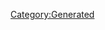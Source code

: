 {{Database/Music/MusicInfo
 |ID=2
 |Cov=2
 |Cd=3
 |Nam=2
 |Div=2
 |Ma=1
 |SerieId=3
 |SerieLogoId=3
 |WavId=2
 |VariationId=0
 |Dsc=2
 |Strt=10
 |ValkyrieBattle=1
 |ValkyrieIntro=1
 |ValkyrieIntroSky=1
 |DivaSolo=1
 |DivaMulti=2
 |Exp=1
}}
[[Category:Generated]]
